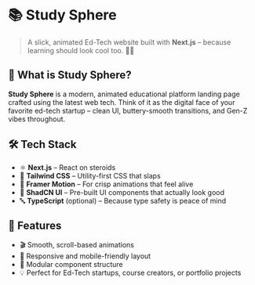 # 📚 Study Sphere

> A slick, animated Ed-Tech website built with **Next.js** – because learning should look cool too. 🚀✨

## 🧠 What is Study Sphere?

**Study Sphere** is a modern, animated educational platform landing page crafted using the latest web tech. Think of it as the digital face of your favorite ed-tech startup – clean UI, buttery-smooth transitions, and Gen-Z vibes throughout.

## 🛠️ Tech Stack

- ⚛️ **Next.js** – React on steroids
- 🎨 **Tailwind CSS** – Utility-first CSS that slaps
- 🧠 **Framer Motion** – For crisp animations that feel alive
- 💅 **ShadCN UI** – Pre-built UI components that actually look good
- 🔤 **TypeScript** (optional) – Because type safety is peace of mind

## 🚀 Features

- 🎬 Smooth, scroll-based animations
- 🎯 Responsive and mobile-friendly layout
- 🧩 Modular component structure
- 💡 Perfect for Ed-Tech startups, course creators, or portfolio projects
